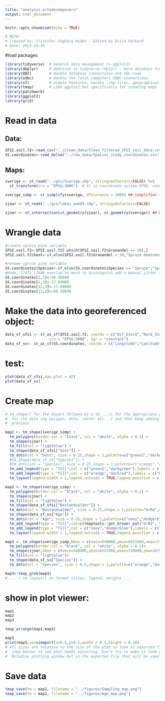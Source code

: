 ```yaml
---
title: "analysis_ectodecomposers"
output: html_document
---
```


```r
knitr::opts_chunk$set(echo = TRUE)
```

```r
# META:
# Created by: Cristofer Engberg Hydén - Edited by Erica Packard
# Date: 2023-10-16
```

#load packages
```r
library(tidyverse)  # General data management (+ ggplot2)
library(dbplyr)     # Addition to tidyverse (dplyr) - more database functionalities
library(DBI)        # Handle database connections and SQL-code
library(odbc)       # Handle the local computers ODBC-connections
library(sf)         # Simple Features, handle .shp-filer, geographical data and coordinates
library(tmap)       # Like ggplot2 but specifically for creating maps
library(patchwork)
library(ggplot2)
library(grid)
```

#   Read in data 
##  Data: 
```r
SFSI.soil.f2<-read_csv("../clean_data/Clean_filtered_SFSI_soil_data.csv")
SS.coordinates<-read_delim("../raw_data/Spatial_study_coordinates.csv",delim = ";",col_types = list("c","n","n","f","f"))
```

##  Maps:
```r
sverige <- st_read("../gis/Sverige.shp", stringsAsFactors=FALSE) %>% 
  st_transform(crs = "EPSG:3006")  # Is in coordinate system RT90, converts into SWEREF 99TM

sverige_simp <- st_simplify(sverige, dTolerance = 2000) ## Simplifies the border of Sweden (possibly good to do if the resulting map is smaller(?))

sjoar <- st_read("../gis/lakes_swe99.shp", stringsAsFactors=FALSE)

sjoar <- st_intersection(st_geometry(sjoar), st_geometry(sverige)) ## Removes any lakes beyond the border of Sweden
```

#   Wrangle data

```r
#create spruce pine variable
SFSI.soil.f2<-SFSI.soil.f2[-which(SFSI.soil.f2$Granandel == 50),]
SFSI.soil.f2$host<-if_else(SFSI.soil.f2$Granandel > 50,"Spruce dominated","Pine dominated")

#rename spruce pine variable 
SS.coordinates$Species<-if_else(SS.coordinates$Species == "Spruce","Spruce dominated","Pine dominated")
#Hade, 17472,17646 overlap to much to distinguish add a manual jitter to 17472 and 17646
SS.coordinates[2,2]<-60.30000
SS.coordinates[2,3]<-17.04000
SS.coordinates[12,3]<-17.09000
SS.coordinates[12,2]<-60.28000
```


# Make the data into georeferenced object:
```r
data_sf_sfsi <- st_as_sf(SFSI.soil.f2, coords = c("Ost_Stord","Nord_Stord"),
                    crs = "EPSG:3006", agr = "constant")
data_sf_ss<- st_as_sf(SS.coordinates, coords = c("Longitude","Latitude"), agr = "constant")
```

# test:
```r
plot(data_sf_sfsi,max.plot = 42)
plot(data_sf_ss)
```


#   Create map
```r
# tm_shape() for the object folowed by a tm_...() for the appropriate plotting tool
#  for the data (eg polygon, dots, raster etc...) and then keep adding ontop of the
#  previous.

map1 <- tm_shape(sverige_simp) +
  tm_polygons(border.col = "black", col = "white", alpha = 0.1) +
  tm_shape(sjoar) +
  tm_fill(col = "lightblue") +
  tm_shape(data_sf_sfsi["host"]) +
  tm_dots(col = "host", size = 0.25,shape = 1,palette=c("green2","darkgreen"),title = "National samples",legend.show = FALSE)+
  #tm_shape(data_sf_ss["Species"]) +
  #tm_dots(col = "Species", size = 0.25,shape = 1,palette=c("orange","darkred"),title = "Regional samples",legend.show = FALSE)+
  tm_add_legend(type = "fill",col = c("green2","darkgreen"),labels = c("Pine dominated", "Spruce dominated"),title = "Large-scale samples")+
  tm_add_legend(type = "fill",col = c("orange","darkred"),labels = c("Pine dominated", "Spruce dominated"),title = "Small-scale samples")+
  tm_layout(legend.width = 1,legend.outside = TRUE,legend.position = c(-0.15,0.1),frame = FALSE)

map2 <- tm_shape(sverige_simp) +
  tm_polygons(border.col = "black", col = "white", alpha = 0.1) +
  tm_shape(sjoar) +
  tm_fill(col = "lightblue") +
  tm_shape(data_sf_sfsi["Bestandsalder"]) +
  tm_dots(col = "Bestandsalder", size = 0.25,shape = 1,palette="OrRd",n = 5,contrast = c(0.2, 1),title = "National samples",legend.show = F)+
  tm_shape(data_sf_ss["Age"]) +
  tm_dots(col = "Age", size = 0.25,shape = 1,palette=c("navy","dodgerblue"),title = "Regional samples",legend.show = F)+
  tm_add_legend(type = "fill",col=c(tmaptools::get_brewer_pal("OrRd", 5, plot = FALSE)),labels = c("10-50", "50-100","100-150","150-200","200+"),title = "Large-scale samples")+
  tm_add_legend(type = "fill",col = c("navy","dodgerblue"),labels = c("Old", "Young"),title = "Small-scale samples")+
  tm_layout(legend.width = 1,legend.outside = TRUE,legend.position = c(-0.15,0.1),frame = FALSE)

map3 <- tm_shape(sverige_simp,bbox = c(xmin=540000,ymin=6553368,xmax=739000,ymax=6750000)) +
  tm_polygons(border.col = "black", col = "white", alpha = 0.1)+ 
  tm_shape(sjoar,bbox = c(xmin=540000,ymin=6553368,xmax=739000,ymax=6750000)) +
  tm_fill(col = "lightblue")+
  tm_shape(data_sf_ss["Species"]) +
  tm_dots(col = "Species", size = 0.5,shape = 1,palette=c("orange","darkred"),title = "Regional samples",legend.show = FALSE) 

map3<-tmap_grob(map3)
# ... + tm_layout() to format titles, legend, margins ...
```


# show in plot viewer:
```r
map1
map2
map3

tmap_arrange(map1,map3)

map1
print(map3,vp=viewport(x=0.5,y=0.5,width = 0.2,height = 0.2))
# All sizes are relative to the size of the plot so look at exported file (the
#  step below) to see what needs adjusting. Don't try to make it look good in R/
#  Rstudios plotting window but in the exported file that will be used.
```

#   Save data
```r
tmap_save(tm = map1, filename = "../figures/Sampling_map.png")
tmap_save(tm = map2, filename = "../figures/Age_map.png")
```



